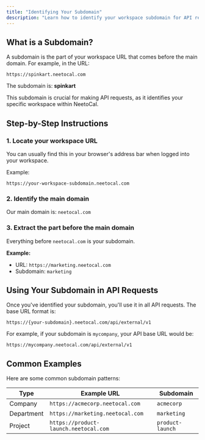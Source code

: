 ```yaml
---
title: "Identifying Your Subdomain"
description: "Learn how to identify your workspace subdomain for API requests."
---
```


## What is a Subdomain?

A subdomain is the part of your workspace URL that comes before the main domain. For example, in the URL:

```
https://spinkart.neetocal.com
```

The subdomain is: **spinkart**

This subdomain is crucial for making API requests, as it identifies your specific workspace within NeetoCal.

## Step-by-Step Instructions

### 1. Locate your workspace URL

You can usually find this in your browser's address bar when logged into your workspace.

Example:

```
https://your-workspace-subdomain.neetocal.com
```

### 2. Identify the main domain

Our main domain is: `neetocal.com`

### 3. Extract the part before the main domain

Everything before `neetocal.com` is your subdomain.

**Example:**

- URL: `https://marketing.neetocal.com`
- Subdomain: `marketing`

## Using Your Subdomain in API Requests

Once you've identified your subdomain, you'll use it in all API requests. The base URL format is:

```
https://{your-subdomain}.neetocal.com/api/external/v1
```

For example, if your subdomain is `mycompany`, your API base URL would be:

```
https://mycompany.neetocal.com/api/external/v1
```

## Common Examples

Here are some common subdomain patterns:

| Type       | Example URL                           | Subdomain        |
| ---------- | ------------------------------------- | ---------------- |
| Company    | `https://acmecorp.neetocal.com`       | `acmecorp`       |
| Department | `https://marketing.neetocal.com`      | `marketing`      |
| Project    | `https://product-launch.neetocal.com` | `product-launch` |
